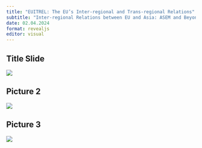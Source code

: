 ```yaml
---
title: "EUITREL: The EU’s Inter-regional and Trans-regional Relations"
subtitle: "Inter-regional Relations between EU and Asia: ASEM and Beyond"
date: 02.04.2024
format: revealjs
editor: visual
---
```


## Title Slide

![](/lecture/images/Yeşil%20ile%20Küre%20Simgesi%20Gençlik%20Ağı%20Konferansı%20Afiş%20(59).png)

## Picture 2

![](/lecture/images/WhatsApp%20Image%202024-01-04%20at%2011.44.41%20AM%20(1).jpeg)

## Picture 3

![](/lecture/images/WhatsApp%20Image%202024-01-04%20at%2011.44.41%20AM.jpeg)
